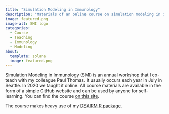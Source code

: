 ```yaml
---
title: "Simulation Modeling in Immunology"
description: "Materials of an online course on simulation modeling in immunology."
image: featured.png
image-alt: SMI logo
categories:
  - Course
  - Teaching
  - Immunology
  - Modeling
about:
  template: solana
  image: featured.png
---
```


Simulation Modeling in Immunology (SMI) is an annual workshop that I co-teach with my colleague Paul Thomas. It usually occurs each year in July in Seattle. In 2020 we taught it online. All course materials are available in the form of a simple GitHub website and can be used by anyone for self-learning. You can find the course [on this site](https://andreashandel.github.io/SMIcourse/).

The course makes heavy use of my [DSAIRM R package](https://ahgroup.github.io/DSAIRM/). 
